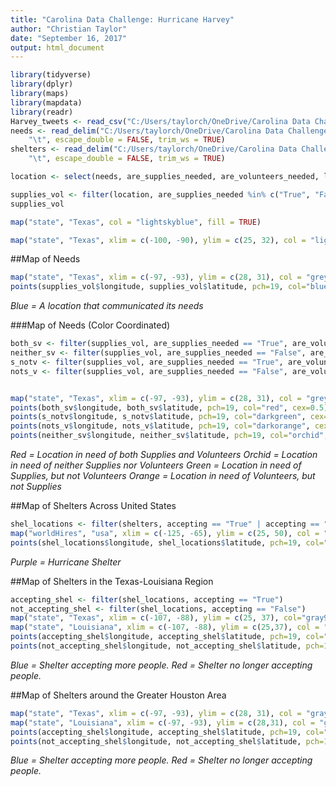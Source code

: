 ---
title: "Carolina Data Challenge: Hurricane Harvey"
author: "Christian Taylor"
date: "September 16, 2017"
output: html_document
---
```{r}
library(tidyverse)
library(dplyr)
library(maps)
library(mapdata)
library(readr)
Harvey_tweets <- read_csv("C:/Users/taylorch/OneDrive/Carolina Data Challenge/carolinadata-hurricane-harvey/Harvey_tweets.csv")
needs <- read_delim("C:/Users/taylorch/OneDrive/Carolina Data Challenge/carolinadata-hurricane-harvey/needs.csv", 
    "\t", escape_double = FALSE, trim_ws = TRUE)
shelters <- read_delim("C:/Users/taylorch/OneDrive/Carolina Data Challenge/carolinadata-hurricane-harvey/shelters.csv", 
    "\t", escape_double = FALSE, trim_ws = TRUE)
```
```{r}
location <- select(needs, are_supplies_needed, are_volunteers_needed, longitude, latitude)

supplies_vol <- filter(location, are_supplies_needed %in% c("True", "False"), are_volunteers_needed %in% c("True", "False"), longitude, latitude)
supplies_vol
```



```{r}
map("state", "Texas", col = "lightskyblue", fill = TRUE)
```

```{r}
map("state", "Texas", xlim = c(-100, -90), ylim = c(25, 32), col = "lightskyblue", fill = TRUE)
```

##Map of Needs

```{r}
map("state", "Texas", xlim = c(-97, -93), ylim = c(28, 31), col = "grey90", fill = TRUE)
points(supplies_vol$longitude, supplies_vol$latitude, pch=19, col="blue", cex=.5)
```

*Blue = A location that communicated its needs*

###Map of Needs (Color Coordinated)

```{r}
both_sv <- filter(supplies_vol, are_supplies_needed == "True", are_volunteers_needed == "True")
neither_sv <- filter(supplies_vol, are_supplies_needed == "False", are_volunteers_needed == "False")
s_notv <- filter(supplies_vol, are_supplies_needed == "True", are_volunteers_needed == "False")
nots_v <- filter(supplies_vol, are_supplies_needed == "False", are_volunteers_needed == "True")


map("state", "Texas", xlim = c(-97, -93), ylim = c(28, 31), col = "grey90", fill = TRUE)
points(both_sv$longitude, both_sv$latitude, pch=19, col="red", cex=0.5)
points(s_notv$longitude, s_notv$latitude, pch=19, col="darkgreen", cex=0.5)
points(nots_v$longitude, nots_v$latitude, pch=19, col="darkorange", cex=0.5)
points(neither_sv$longitude, neither_sv$latitude, pch=19, col="orchid", cex=.5)
```

*Red = Location in need of both Supplies and Volunteers*
*Orchid = Location in need of neither Supplies nor Volunteers*
*Green = Location in need of Supplies, but not Volunteers*
*Orange = Location in need of Volunteers, but not Supplies*

##Map of Shelters Across United States

```{r}
shel_locations <- filter(shelters, accepting == "True" | accepting == "False", latitude, longitude)
map("worldHires", "usa", xlim = c(-125, -65), ylim = c(25, 50), col = "gray90", fill = TRUE)
points(shel_locations$longitude, shel_locations$latitude, pch=19, col="violet", cex=0.5)
```

*Purple = Hurricane Shelter*

##Map of Shelters in the Texas-Louisiana Region
```{r}
accepting_shel <- filter(shel_locations, accepting == "True")
not_accepting_shel <- filter(shel_locations, accepting == "False")
map("state", "Texas", xlim = c(-107, -88), ylim = c(25, 37), col="gray90", fill = TRUE)
map("state", "Louisiana", xlim = c(-107, -88), ylim = c(25,37), col = "gray90", fill = TRUE, add = TRUE)
points(accepting_shel$longitude, accepting_shel$latitude, pch=19, col="blue", cex=0.3)
points(not_accepting_shel$longitude, not_accepting_shel$latitude, pch=19, col="red", cex=0.3)
```

*Blue = Shelter accepting more people.*
*Red = Shelter no longer accepting people.*

##Map of Shelters around the Greater Houston Area
```{r}
map("state", "Texas", xlim = c(-97, -93), ylim = c(28, 31), col = "gray90", fill = TRUE)
map("state", "Louisiana", xlim = c(-97, -93), ylim = c(28,31), col = "gray 90", fill = TRUE, add = TRUE)
points(accepting_shel$longitude, accepting_shel$latitude, pch=19, col="blue", cex=0.4)
points(not_accepting_shel$longitude, not_accepting_shel$latitude, pch=19, col="red", cex=0.4)
```

*Blue = Shelter accepting more people.*
*Red = Shelter no longer accepting people.*
